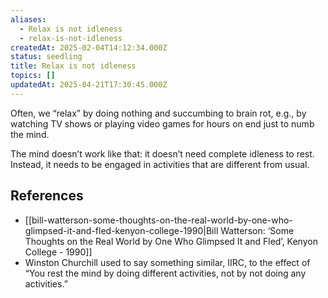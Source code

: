 ```yaml
---
aliases:
  - Relax is not idleness
  - relax-is-not-idleness
createdAt: 2025-02-04T14:12:34.000Z
status: seedling
title: Relax is not idleness
topics: []
updatedAt: 2025-04-21T17:30:45.000Z
---
```

Often, we “relax” by doing nothing and succumbing to brain rot, e.g., by watching TV shows or playing video games for hours on end just to numb the mind.

The mind doesn’t work like that: it doesn’t need complete idleness to rest. Instead, it needs to be engaged in activities that are different from usual.

## References

- [[bill-watterson-some-thoughts-on-the-real-world-by-one-who-glimpsed-it-and-fled-kenyon-college-1990|Bill Watterson: ‘Some Thoughts on the Real World by One Who Glimpsed It and Fled’, Kenyon College - 1990]]
- Winston Churchill used to say something similar, IIRC, to the effect of “You rest the mind by doing different activities, not by not doing any activities.”
